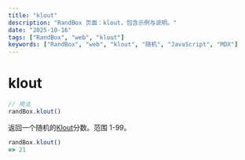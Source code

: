 ```yaml
---
title: "klout"
description: "RandBox 页面：klout，包含示例与说明。"
date: "2025-10-16"
tags: ["RandBox", "web", "klout"]
keywords: ["RandBox", "web", "klout", "随机", "JavaScript", "MDX"]
---
```


# klout

```js
// 用法
randBox.klout()
```

返回一个随机的[Klout](http://klout.com)分数。范围 1-99。

```js
randBox.klout()
=> 21
```
